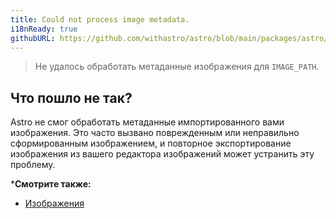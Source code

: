 ```yaml
---
title: Could not process image metadata.
i18nReady: true
githubURL: https://github.com/withastro/astro/blob/main/packages/astro/src/core/errors/errors-data.ts
---
```


> Не удалось обработать метаданные изображения для `IMAGE_PATH`.

## Что пошло не так?

Astro не смог обработать метаданные импортированного вами изображения. Это часто вызвано поврежденным или неправильно сформированным изображением, и повторное экспортирование изображения из вашего редактора изображений может устранить эту проблему.

***Смотрите также:**
-  [Изображения](/ru/guides/images/)
